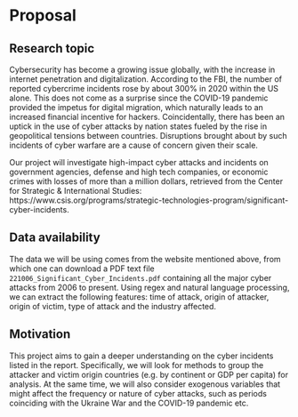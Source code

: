 # Proposal

## Research topic
Cybersecurity has become a growing issue globally, with the increase in internet penetration and digitalization. According to the FBI, the number of reported cybercrime incidents rose by about 300% in 2020 within the US alone. This does not come as a surprise since the COVID-19 pandemic provided the impetus for digital migration, which naturally leads to an increased financial incentive for hackers. Coincidentally, there has been an uptick in the use of cyber attacks by nation states fueled by the rise in geopolitical tensions between countries. Disruptions brought about by such incidents of cyber warfare are a cause of concern given their scale.

Our project will investigate high-impact cyber attacks and incidents on government agencies, defense and high tech companies, or economic crimes with losses of more than a million dollars, retrieved from the Center for Strategic & International Studies: https://www.csis.org/programs/strategic-technologies-program/significant-cyber-incidents. 

## Data availability
The data we will be using comes from the website mentioned above, from which one can download a PDF text file `221006_Significant_Cyber_Incidents.pdf` containing all the major cyber attacks from 2006 to present. Using regex and natural language processing, we can extract the following features: time of attack, origin of attacker, origin of victim, type of attack and the industry affected. 

## Motivation
This project aims to gain a deeper understanding on the cyber incidents listed in the report. Specifically, we will look for methods to group the attacker and victim origin countries (e.g. by continent or GDP per capita) for analysis. At the same time, we will also consider exogenous variables that might affect the frequency or nature of cyber attacks, such as periods coinciding with the Ukraine War and the COVID-19 pandemic etc. 